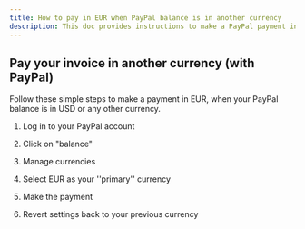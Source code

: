 ```yaml
---
title: How to pay in EUR when PayPal balance is in another currency
description: This doc provides instructions to make a PayPal payment in a different from your main currency.
---
```


## Pay your invoice in another currency (with PayPal)

Follow these simple steps to make a payment in EUR, when your PayPal balance is in USD or any other currency.

1. Log in to your PayPal account

2. Click on "balance"

3. Manage currencies

4. Select EUR as your ''primary'' currency

5. Make the payment

6. Revert settings back to your previous currency
